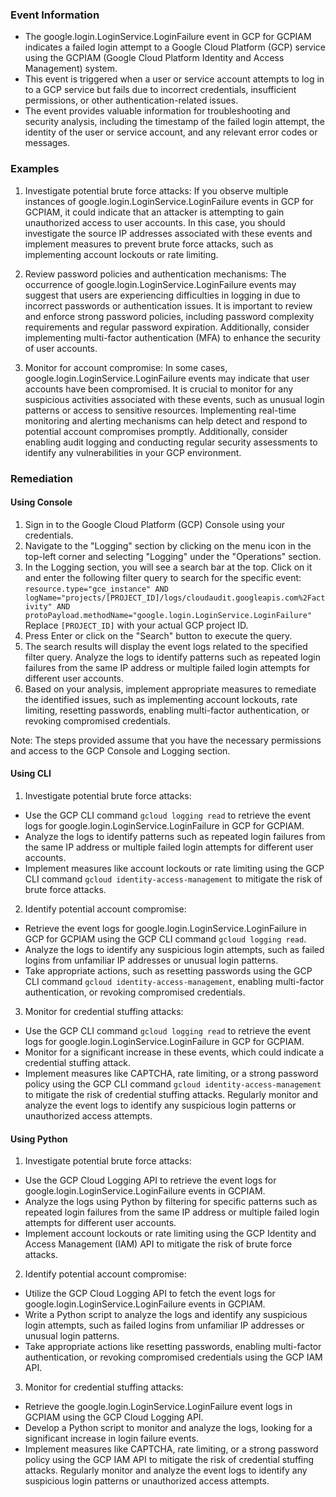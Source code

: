
### Event Information

- The google.login.LoginService.LoginFailure event in GCP for GCPIAM indicates a failed login attempt to a Google Cloud Platform (GCP) service using the GCPIAM (Google Cloud Platform Identity and Access Management) system.
- This event is triggered when a user or service account attempts to log in to a GCP service but fails due to incorrect credentials, insufficient permissions, or other authentication-related issues.
- The event provides valuable information for troubleshooting and security analysis, including the timestamp of the failed login attempt, the identity of the user or service account, and any relevant error codes or messages.


### Examples

1. Investigate potential brute force attacks: If you observe multiple instances of google.login.LoginService.LoginFailure events in GCP for GCPIAM, it could indicate that an attacker is attempting to gain unauthorized access to user accounts. In this case, you should investigate the source IP addresses associated with these events and implement measures to prevent brute force attacks, such as implementing account lockouts or rate limiting.

2. Review password policies and authentication mechanisms: The occurrence of google.login.LoginService.LoginFailure events may suggest that users are experiencing difficulties in logging in due to incorrect passwords or authentication issues. It is important to review and enforce strong password policies, including password complexity requirements and regular password expiration. Additionally, consider implementing multi-factor authentication (MFA) to enhance the security of user accounts.

3. Monitor for account compromise: In some cases, google.login.LoginService.LoginFailure events may indicate that user accounts have been compromised. It is crucial to monitor for any suspicious activities associated with these events, such as unusual login patterns or access to sensitive resources. Implementing real-time monitoring and alerting mechanisms can help detect and respond to potential account compromises promptly. Additionally, consider enabling audit logging and conducting regular security assessments to identify any vulnerabilities in your GCP environment.

### Remediation

#### Using Console

1. Sign in to the Google Cloud Platform (GCP) Console using your credentials.
2. Navigate to the "Logging" section by clicking on the menu icon in the top-left corner and selecting "Logging" under the "Operations" section.
3. In the Logging section, you will see a search bar at the top. Click on it and enter the following filter query to search for the specific event: `resource.type="gce_instance" AND logName="projects/[PROJECT_ID]/logs/cloudaudit.googleapis.com%2Factivity" AND protoPayload.methodName="google.login.LoginService.LoginFailure"`
   Replace `[PROJECT_ID]` with your actual GCP project ID.
4. Press Enter or click on the "Search" button to execute the query.
5. The search results will display the event logs related to the specified filter query. Analyze the logs to identify patterns such as repeated login failures from the same IP address or multiple failed login attempts for different user accounts.
6. Based on your analysis, implement appropriate measures to remediate the identified issues, such as implementing account lockouts, rate limiting, resetting passwords, enabling multi-factor authentication, or revoking compromised credentials.

Note: The steps provided assume that you have the necessary permissions and access to the GCP Console and Logging section.

#### Using CLI

1. Investigate potential brute force attacks:
- Use the GCP CLI command `gcloud logging read` to retrieve the event logs for google.login.LoginService.LoginFailure in GCP for GCPIAM.
- Analyze the logs to identify patterns such as repeated login failures from the same IP address or multiple failed login attempts for different user accounts.
- Implement measures like account lockouts or rate limiting using the GCP CLI command `gcloud identity-access-management` to mitigate the risk of brute force attacks.

2. Identify potential account compromise:
- Retrieve the event logs for google.login.LoginService.LoginFailure in GCP for GCPIAM using the GCP CLI command `gcloud logging read`.
- Analyze the logs to identify any suspicious login attempts, such as failed logins from unfamiliar IP addresses or unusual login patterns.
- Take appropriate actions, such as resetting passwords using the GCP CLI command `gcloud identity-access-management`, enabling multi-factor authentication, or revoking compromised credentials.

3. Monitor for credential stuffing attacks:
- Use the GCP CLI command `gcloud logging read` to retrieve the event logs for google.login.LoginService.LoginFailure in GCP for GCPIAM.
- Monitor for a significant increase in these events, which could indicate a credential stuffing attack.
- Implement measures like CAPTCHA, rate limiting, or a strong password policy using the GCP CLI command `gcloud identity-access-management` to mitigate the risk of credential stuffing attacks. Regularly monitor and analyze the event logs to identify any suspicious login patterns or unauthorized access attempts.

#### Using Python

1. Investigate potential brute force attacks:
- Use the GCP Cloud Logging API to retrieve the event logs for google.login.LoginService.LoginFailure events in GCPIAM.
- Analyze the logs using Python by filtering for specific patterns such as repeated login failures from the same IP address or multiple failed login attempts for different user accounts.
- Implement account lockouts or rate limiting using the GCP Identity and Access Management (IAM) API to mitigate the risk of brute force attacks.

2. Identify potential account compromise:
- Utilize the GCP Cloud Logging API to fetch the event logs for google.login.LoginService.LoginFailure events in GCPIAM.
- Write a Python script to analyze the logs and identify any suspicious login attempts, such as failed logins from unfamiliar IP addresses or unusual login patterns.
- Take appropriate actions like resetting passwords, enabling multi-factor authentication, or revoking compromised credentials using the GCP IAM API.

3. Monitor for credential stuffing attacks:
- Retrieve the google.login.LoginService.LoginFailure event logs in GCPIAM using the GCP Cloud Logging API.
- Develop a Python script to monitor and analyze the logs, looking for a significant increase in login failure events.
- Implement measures like CAPTCHA, rate limiting, or a strong password policy using the GCP IAM API to mitigate the risk of credential stuffing attacks. Regularly monitor and analyze the event logs to identify any suspicious login patterns or unauthorized access attempts.

